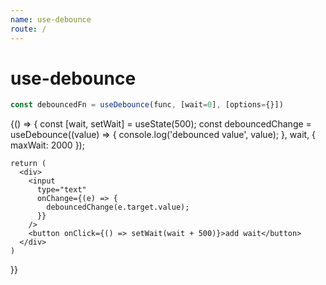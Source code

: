 ```yaml
---
name: use-debounce
route: /
---
```



# use-debounce

```js
const debouncedFn = useDebounce(func, [wait=0], [options={}])
```

<Playground>
  {() => {
    const [wait, setWait] = useState(500);
    const debouncedChange = useDebounce((value) => {
      console.log('debounced value', value);
    }, wait, { maxWait: 2000 });

    return (
      <div>
        <input
          type="text"
          onChange={(e) => {
            debouncedChange(e.target.value);
          }}
        />
        <button onClick={() => setWait(wait + 500)}>add wait</button>
      </div>
    )
  }}
</Playground>